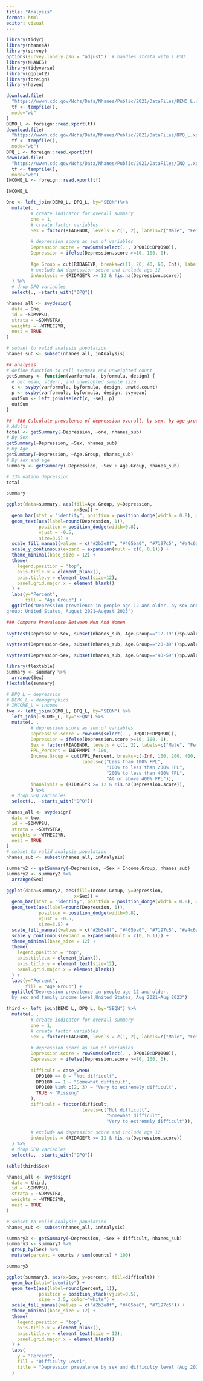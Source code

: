 ---
title: "Analysis"
format: html
editor: visual
---

```{r}
library(tidyr)
library(nhanesA)
library(survey)
options(survey.lonely.psu = "adjust")  # handles strata with 1 PSU
library(NHANES)
library(tidyverse)
library(ggplot2)
library(foreign)
library(haven)
```

```{r}
download.file(
  "https://wwwn.cdc.gov/Nchs/Data/Nhanes/Public/2021/DataFiles/DEMO_L.xpt",
  tf <- tempfile(),
  mode="wb"
)
DEMO_L <- foreign::read.xport(tf)
download.file(
  "https://wwwn.cdc.gov/Nchs/Data/Nhanes/Public/2021/DataFiles/DPQ_L.xpt",
  tf <- tempfile(),
  mode="wb")
DPQ_L <- foreign::read.xport(tf)
download.file(
  "https://wwwn.cdc.gov/Nchs/Data/Nhanes/Public/2021/DataFiles/INQ_L.xpt",
  tf <- tempfile(),
  mode="wb")
INCOME_L <- foreign::read.xport(tf)
```

```{r}
INCOME_L
```

```{r}
One <- left_join(DEMO_L, DPQ_L, by="SEQN")%>%
  mutate(. ,
         # create indicator for overall summary
         one = 1,
         # create factor variables
         Sex = factor(RIAGENDR, levels = c(1, 2), labels=c("Male", "Female")),
         
         # depression score as sum of variables
         Depression.score = rowSums(select(. , DPQ010:DPQ090)),
         Depression = ifelse(Depression.score >=10, 100, 0),
         
         Age.Group = cut(RIDAGEYR, breaks=c(11, 20, 40, 60, Inf), labels=c("12-19", "20-39", "40-59", "60 and older")),
         # exclude NA depression score and include age 12
         inAnalysis = (RIDAGEYR >= 12 & !is.na(Depression.score))
  ) %>%
  # drop DPQ variables
  select(., -starts_with("DPQ"))
```

```{r}
nhanes_all <- svydesign(
  data = One,
  id = ~SDMVPSU,
  strata = ~SDMVSTRA,
  weights = ~WTMEC2YR,
  nest = TRUE
)

# subset to valid analysis population
nhanes_sub <- subset(nhanes_all, inAnalysis)
```

```{r}
## analysis
# define function to call svymean and unweighted count
getSummary <- function(varformula, byformula, design) {
  # get mean, stderr, and unweighted sample size
  c <- svyby(varformula, byformula, design, unwtd.count)
  p <- svyby(varformula, byformula, design, svymean)
  outSum <- left_join(select(c, -se), p)
  outSum
}
```

```{r}
##' ### Calculate prevalence of depression overall, by sex, by age group, and by age and sex
# Adults
total <- getSummary(~Depression, ~one, nhanes_sub)
# By Sex
getSummary(~Depression, ~Sex, nhanes_sub)
# By Age
getSummary(~Depression, ~Age.Group, nhanes_sub)
# By sex and age
summary <- getSummary(~Depression, ~Sex + Age.Group, nhanes_sub)
```

```{r}
# 13% nation depression
total
```

```{r}
summary
```

```{r}
ggplot(data=summary, aes(fill=Age.Group, y=Depression,
                         x=Sex)) +
  geom_bar(stat = "identity", position = position_dodge(width = 0.8), width = 0.7)+
  geom_text(aes(label=round(Depression, 1)),
            position = position_dodge(width=0.8), 
            vjust = -0.5,
            size=3.5) +
  scale_fill_manual(values = c("#2b3e8f", "#405ba0", "#7197c5", "#a4c6a8")) +
  scale_y_continuous(expand = expansion(mult = c(0, 0.1))) + 
  theme_minimal(base_size = 12) + 
  theme(
    legend.position = 'top',
    axis.title.x = element_blank(),
    axis.title.y = element_text(size=12),
    panel.grid.major.x = element_blank()
  ) + 
  labs(y="Percent",
       fill = "Age Group") +
  ggtitle("Depression prevalence in people age 12 and older, by sex and age
group: United States, August 2021–August 2023")
```

```{r}
### Compare Prevalence Between Men And Women
 
svyttest(Depression~Sex, subset(nhanes_sub, Age.Group=="12-19"))$p.value %>% as.numeric

svyttest(Depression~Sex, subset(nhanes_sub, Age.Group=="20-39"))$p.value %>% as.numeric

svyttest(Depression~Sex, subset(nhanes_sub, Age.Group=="40-59"))$p.value %>% as.numeric
```

```{r}
library(flextable)
summary <- summary %>%
  arrange(Sex)
flextable(summary)
```

```{r}
# DPQ_L = depression
# DEMO_L = demographics
# INCOME_L = income
two <- left_join(DEMO_L, DPQ_L, by="SEQN") %>%
  left_join(INCOME_L, by="SEQN") %>%
  mutate(. , 
         # depression score as sum of variables
         Depression.score = rowSums(select(. , DPQ010:DPQ090)),
         Depression = ifelse(Depression.score >=10, 100, 0),
         Sex = factor(RIAGENDR, levels = c(1, 2), labels=c("Male", "Female")),
         FPL_Percent = INDFMMPI * 100,
         Income.Group = cut(FPL_Percent, breaks=c(-Inf, 100, 200, 400, Inf),
                            labels=c("Less than 100% FPL",
                                     "100% to less than 200% FPL",
                                     "200% to less than 400% FPL",
                                     "At or above 400% FPL")),
         inAnalysis = (RIDAGEYR >= 12 & !is.na(Depression.score)),
         ) %>%
  # drop DPQ variables
  select(., -starts_with("DPQ"))
```

```{r}
nhanes_all <- svydesign(
  data = two,
  id = ~SDMVPSU,
  strata = ~SDMVSTRA,
  weights = ~WTMEC2YR,
  nest = TRUE
)
# subset to valid analysis population
nhanes_sub <- subset(nhanes_all, inAnalysis)

summary2 <- getSummary(~Depression, ~Sex + Income.Group, nhanes_sub)
summary2 <- summary2 %>%
  arrange(Sex)
```

```{r}
ggplot(data=summary2, aes(fill=Income.Group, y=Depression,
                         x=Sex)) +
  geom_bar(stat = "identity", position = position_dodge(width = 0.8), width = 0.7)+
  geom_text(aes(label=round(Depression, 1)),
            position = position_dodge(width=0.8), 
            vjust = -0.5,
            size=3.5) +
  scale_fill_manual(values = c("#2b3e8f", "#405ba0", "#7197c5", "#a4c6a8")) +
  scale_y_continuous(expand = expansion(mult = c(0, 0.1))) + 
  theme_minimal(base_size = 12) + 
  theme(
    legend.position = 'top',
    axis.title.x = element_blank(),
    axis.title.y = element_text(size=12),
    panel.grid.major.x = element_blank()
  ) + 
  labs(y="Percent",
       fill = "Age Group") +
  ggtitle("Depression prevalence in people age 12 and older,
  by sex and family income level,United States, Aug 2021–Aug 2023")
```

```{r}
third <- left_join(DEMO_L, DPQ_L, by="SEQN") %>%
  mutate(. ,
         # create indicator for overall summary
         one = 1,
         # create factor variables
         Sex = factor(RIAGENDR, levels = c(1, 2), labels=c("Male", "Female")),
         
         # depression score as sum of variables
         Depression.score = rowSums(select(. , DPQ010:DPQ090)),
         Depression = ifelse(Depression.score >=10, 100, 0),
         
         difficult = case_when(
           DPQ100 == 0 ~ "Not difficult",
           DPQ100 == 1 ~ "Somewhat difficult",
           DPQ100 %in% c(2, 3) ~ "Very to extremely difficult",
           TRUE ~ "Missing"
         ),
         difficult = factor(difficult,
                            levels=c("Not difficult",
                                     "Somewhat difficult",
                                     "Very to extremely difficult")),
         
         # exclude NA depression score and include age 12
         inAnalysis = (RIDAGEYR >= 12 & !is.na(Depression.score))
  ) %>%
  # drop DPQ variables
  select(., -starts_with("DPQ"))
```

```{r}
table(third$Sex)
```

```{r}
nhanes_all <- svydesign(
  data = third,
  id = ~SDMVPSU,
  strata = ~SDMVSTRA,
  weights = ~WTMEC2YR,
  nest = TRUE
)

# subset to valid analysis population
nhanes_sub <- subset(nhanes_all, inAnalysis)

summary3 <- getSummary(~Depression, ~Sex + difficult, nhanes_sub)
summary3 <- summary3 %>%
  group_by(Sex) %>%
  mutate(percent = counts / sum(counts) * 100)

summary3

```

```{r}
ggplot(summary3, aes(x=Sex, y=percent, fill=difficult)) +
  geom_bar(stat="identity") +
  geom_text(aes(label=round(percent, 1)),
            position = position_stack(vjust=0.5),
            size = 3.5, color="white") +
  scale_fill_manual(values = c("#2b3e8f", "#405ba0", "#7197c5")) +
  theme_minimal(base_size = 12) +
  theme(
    legend.position = 'top',
    axis.title.x = element_blank(),
    axis.title.y = element_text(size = 12),
    panel.grid.major.x = element_blank()
  ) +
  labs(
    y = "Percent",
    fill = "Difficulty Level",
    title = "Depression prevalence by sex and difficulty level (Aug 2021–Aug 2023)"
  )
```
